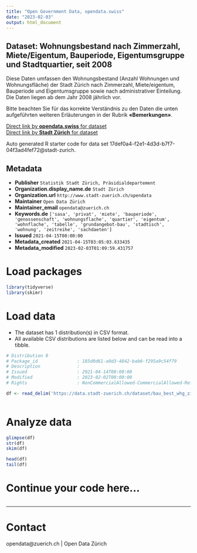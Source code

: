 ```yaml
---
title: "Open Government Data, opendata.swiss"
date: "2023-02-03"
output: html_document
---
```


## Dataset: Wohnungsbestand nach Zimmerzahl, Miete/Eigentum, Bauperiode, Eigentumsgruppe und Stadtquartier, seit 2008


Diese Daten umfassen den Wohnungsbestand (Anzahl Wohnungen und Wohnungsfläche) der Stadt Zürich nach Zimmerzahl, Miete/eigentum, Bauperiode und Eigentumsgruppe sowie nach administrativer Einteilung. Die Daten liegen ab dem Jahr 2008 jährlich vor.

Bitte beachten Sie für das korrekte Verständnis zu den Daten die unten aufgeführten weiteren Erläuterungen in der Rubrik **«Bemerkungen»**.



[Direct link by **opendata.swiss** for dataset](https://opendata.swiss/de/dataset/wohnungsbestand-nach-zimmerzahl-miete-eigentum-bauperiode-eigentumsgruppe-und-stadtquartie-2008)<br>
[Direct link by **Stadt Zürich** for dataset](https://data.stadt-zuerich.ch/dataset/bau_best_whg_zizahl_wfl_bauperi_ea_quartier_jahr_od5081)

Auto generated R starter code for data set 17def0a4-f2e1-4d3d-b7f7-04f3ad4fef72@stadt-zurich.

## Metadata

- **Publisher** `Statistik Stadt Zürich, Präsidialdepartement`
- **Organization.display_name.de** `Stadt Zürich`
- **Organization.url** `http://www.stadt-zuerich.ch/opendata`
- **Maintainer** `Open Data Zürich`
- **Maintainer_email** `opendata@zuerich.ch`
- **Keywords.de** `['sasa', 'privat', 'miete', 'bauperiode', 'genossenschaft', 'wohnungsflache', 'quartier', 'eigentum', 'wohnflache', 'tabelle', 'grundangebot-bau', 'stadtisch', 'wohnung', 'zeitreihe', 'sachdaeten']`
- **Issued** `2021-04-15T00:00:00`
- **Metadata_created** `2021-04-15T03:05:03.633435`
- **Metadata_modified** `2023-02-03T01:09:59.431757`


# Load packages

```r

library(tidyverse)
library(skimr)

```

# Load data

-   The dataset has 1 distribution(s) in CSV format.
-   All available CSV distributions are listed below and can be read into a tibble.

```r

# Distribution 0
# Package_id               : 185d0d61-a0d3-4842-bab0-f295a9c54f79
# Description              : 
# Issued                   : 2021-04-14T00:00:00
# Modified                 : 2023-02-02T00:00:00
# Rights                   : NonCommercialAllowed-CommercialAllowed-ReferenceNotRequired

df <- read_delim('https://data.stadt-zuerich.ch/dataset/bau_best_whg_zizahl_wfl_bauperi_ea_quartier_jahr_od5081/download/BAU508OD5081.csv')



```

# Analyze data

```r

glimpse(df)
str(df)
skim(df)

head(df)
tail(df)

```

# Continue your code here...

```r

```

------------------------------------------------------------------------

# Contact

opendata@zuerich.ch | Open Data Zürich
